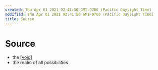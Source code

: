 ```yaml
---
created: Thu Apr 01 2021 02:41:50 GMT-0700 (Pacific Daylight Time)
modified: Thu Apr 01 2021 02:41:50 GMT-0700 (Pacific Daylight Time)
title: Source
---
```


# Source

- the [[void]]
- the realm of all possibilities

[//begin]: # "Autogenerated link references for markdown compatibility"
[void]: void "void"
[//end]: # "Autogenerated link references"
